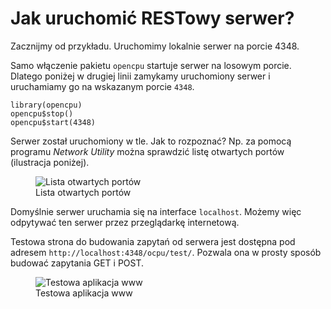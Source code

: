 # Jak uruchomić RESTowy serwer?

Zacznijmy od przykładu. Uruchomimy lokalnie serwer na porcie 4348.

Samo włączenie pakietu `opencpu` startuje serwer na losowym porcie. Dlatego poniżej w drugiej linii zamykamy uruchomiony serwer i uruchamiamy go na wskazanym porcie `4348`.

```
library(opencpu)
opencpu$stop()
opencpu$start(4348)
```

Serwer został uruchomiony w tle. Jak to rozpoznać? Np. za pomocą programu *Network Utility* można sprawdzić listę otwartych portów (ilustracja poniżej).

![Lista otwartych portów](figure/aplikacja1.png)

Domyślnie serwer uruchamia się na interface `localhost`. Możemy więc odpytywać ten serwer przez przeglądarkę internetową.

Testowa strona do budowania zapytań od serwera jest dostępna pod adresem `http://localhost:4348/ocpu/test/`. Pozwala ona w prosty sposób budować zapytania GET i POST.

![Testowa aplikacja www](figure/aplikacja2.png)

